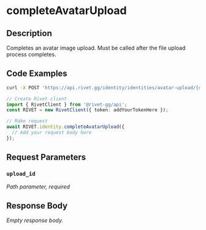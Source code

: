 

# completeAvatarUpload

## Description

Completes an avatar image upload. Must be called after the file upload process completes.


## Code Examples

<CodeGroup title='Request' tag='POST' label='https://api.rivet.gg/identity/identities/avatar-upload/{upload_id}/complete'>

```bash {{ title: 'cURL' }}
curl -X POST 'https://api.rivet.gg/identity/identities/avatar-upload/{upload_id}/complete'
```

```ts
// Create Rivet client
import { RivetClient } from '@rivet-gg/api';
const RIVET = new RivetClient({ token: addYourTokenHere });

// Make request
await RIVET.identity.completeAvatarUpload({
  // Add your request body here
});
```

</CodeGroup>


## Request Parameters


### `upload_id`

_Path parameter, required_





## Response Body

_Empty response body._
